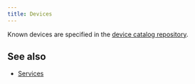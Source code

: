 ---
title: Devices
---



<FilteredDeviceSpecificationList count={20} shuffle={true} />

Known devices are specified in the [device catalog repository](/spec/device-catalog).


## See also

* [Services](/tools/services)
